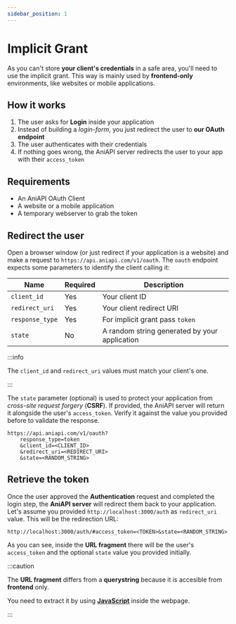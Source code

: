 ```yaml
---
sidebar_position: 1
---
```


# Implicit Grant

As you can't store **your client's credentials** in a safe area, you'll need to use the implicit grant.
This way is mainly used by **frontend-only** environments, like websites or mobile applications.

## How it works

1. The user asks for **Login** inside your application
2. Instead of building a *login-form*, you just redirect the user to **our OAuth endpoint**
3. The user authenticates with their credentials
4. If nothing goes wrong, the AniAPI server redirects the user to your app with their `access_token`

## Requirements

* An AniAPI OAuth Client
* A website or a mobile application
* A temporary webserver to grab the token

## Redirect the user

Open a browser window (or just redirect if your application is a website) and make a request to `https://api.aniapi.com/v1/oauth`.
The `oauth` endpoint expects some parameters to identify the client calling it:

| Name            | Required  | Description                                   |
| ---             | ---       | ---                                           |
| `client_id`     | Yes       | Your client ID                                |
| `redirect_uri`  | Yes       | Your client redirect URI                      |
| `response_type` | Yes       | For implicit grant pass `token`               |
| `state`         | No        | A random string generated by your application |

:::info 

The `client_id` and `redirect_uri` values must match your client's one.

:::

The `state` parameter (optional) is used to protect your application from *cross-site request forgery* (**CSRF**).
If provided, the AniAPI server will return it alongside the user's `access_token`.
Verify it against the value you provided before to validate the response.

```http title="Example request URL"
https://api.aniapi.com/v1/oauth?
    response_type=token
    &client_id=<CLIENT_ID>
    &redirect_uri=<REDIRECT_URI>
    &state=<RANDOM_STRING>
```

## Retrieve the token

Once the user approved the **Authentication** request and completed the login step, the **AniAPI server** will redirect them back to your application.
Let's assume you provided `http://localhost:3000/auth` as `redirect_uri` value. This will be the redirection URL:

```http title="Example redirect URL"
http://localhost:3000/auth/#access_token=<TOKEN>&state=<RANDOM_STRING>
```

As you can see, inside the **URL fragment** there will be the user's `access_token` and the optional `state` value you provided initially.

:::caution

The **URL fragment** differs from a **querystring** because it is accesible from **frontend** only.

You need to extract it by using **[JavaScript](https://en.wikipedia.org/wiki/JavaScript)** inside the webpage.

:::
